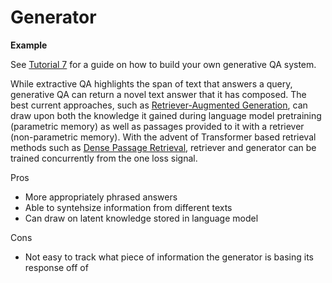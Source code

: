 # Generator

<div className="max-w-xl bg-yellow-light-theme border-l-8 border-yellow-dark-theme px-6 pt-6 pb-4 my-4 rounded-md">

**Example**

See [Tutorial 7](/docs/latest/tutorial7md) for a guide on how to build your own generative QA system.

</div>

While extractive QA highlights the span of text that answers a query,
generative QA can return a novel text answer that it has composed.
The best current approaches, such as [Retriever-Augmented Generation](https://arxiv.org/abs/2005.11401),
can draw upon both the knowledge it gained during language model pretraining (parametric memory)
as well as passages provided to it with a retriever (non-parametric memory).
With the advent of Transformer based retrieval methods such as [Dense Passage Retrieval](https://arxiv.org/abs/2004.04906),
retriever and generator can be trained concurrently from the one loss signal.

Pros

- More appropriately phrased answers
- Able to syntehsize information from different texts
- Can draw on latent knowledge stored in language model

Cons

- Not easy to track what piece of information the generator is basing its response off of
